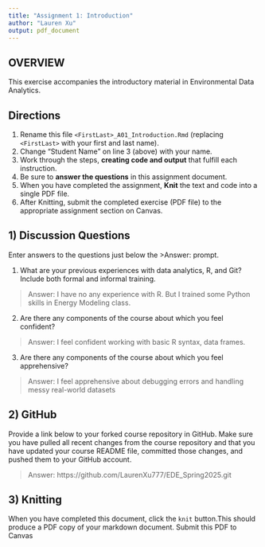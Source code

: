 ```yaml
---
title: "Assignment 1: Introduction"
author: "Lauren Xu"
output: pdf_document
---
```


## OVERVIEW

This exercise accompanies the introductory material in Environmental Data Analytics. 

## Directions
1.  Rename this file `<FirstLast>_A01_Introduction.Rmd` (replacing `<FirstLast>` with your first and last name).
2.  Change "Student Name" on line 3 (above) with your name.
3.  Work through the steps, **creating code and output** that fulfill each instruction.
4.  Be sure to **answer the questions** in this assignment document.
5.  When you have completed the assignment, **Knit** the text and code into a single PDF file.
6.  After Knitting, submit the completed exercise (PDF file) to the appropriate assignment section on Canvas.


## 1) Discussion Questions
Enter answers to the questions just below the >Answer: prompt.

1. What are your previous experiences with data analytics, R, and Git? Include both formal and informal training.

> Answer: I have no any experience with R. But I trained some Python skills in Energy Modeling class.

2. Are there any components of the course about which you feel confident?

> Answer: I feel confident working with basic R syntax, data frames.

3. Are there any components of the course about which you feel apprehensive?

> Answer: I feel apprehensive about debugging errors and handling messy real-world datasets


## 2) GitHub

Provide a link below to your forked course repository in GitHub. Make sure you have pulled all recent changes from the course repository and that you have updated your course README file, committed those changes, and pushed them to your GitHub account. 

> Answer: https://github.com/LaurenXu777/EDE_Spring2025.git

## 3) Knitting
When you have completed this document, click the `knit` button.This should produce a PDF copy of your markdown document. Submit this PDF to Canvas 
